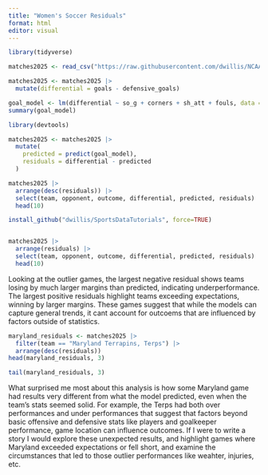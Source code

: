 ```yaml
---
title: "Women's Soccer Residuals"
format: html
editor: visual
---
```


```r
library(tidyverse)
```

```r
matches2025 <- read_csv("https://raw.githubusercontent.com/dwillis/NCAAWomensSoccerData/main/data/ncaa_womens_soccer_matchstats_2025.csv")
```

```r
matches2025 <- matches2025 |> 
  mutate(differential = goals - defensive_goals)

goal_model <- lm(differential ~ so_g + corners + sh_att + fouls, data = matches2025) 
summary(goal_model)

library(devtools)


```

```r
matches2025 <- matches2025 |> 
  mutate(
    predicted = predict(goal_model),
    residuals = differential - predicted
  )

```

```r
matches2025 |> 
  arrange(desc(residuals)) |> 
  select(team, opponent, outcome, differential, predicted, residuals) |> 
  head(10)

install_github("dwillis/SportsDataTutorials", force=TRUE)



```

```r
matches2025 |> 
  arrange(residuals) |> 
  select(team, opponent, outcome, differential, predicted, residuals) |> 
  head(10)

```

Looking at the outlier games, the largest negative residual shows teams losing by much larger margins than predicted, indicating underperformance. The largest positive residuals highlight teams exceeding expectations, winning by larger margins. These games suggest that while the models can capture general trends, it cant account for outcoems that are influenced by factors outside of statistics.

```r
maryland_residuals <- matches2025 |> 
  filter(team == "Maryland Terrapins, Terps") |> 
  arrange(desc(residuals)) 
head(maryland_residuals, 3)

tail(maryland_residuals, 3)

```

What surprised me most about this analysis is how some Maryland game had results very different from what the model predicted, even when the team's stats seemed solid. For example, the Terps had both over performances and under performances that suggest that factors beyond basic offensive and defensive stats like players and goalkeeper performance, game location can influence outcomes. If I were to write a story I would explore these unexpected results, and highlight games where Maryland exceeded expectations or fell short, and examine the circumstances that led to those outlier performances like weahter, injuries, etc.
